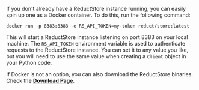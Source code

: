 ---
---

If you don't already have a ReductStore instance running, you can easily spin up one as a Docker container. To do this,
run the following command:

```
docker run -p 8383:8383 -e RS_API_TOKEN=my-token reduct/store:latest
```

This will start a ReductStore instance listening on port 8383 on your local machine. The `RS_API_TOKEN` environment variable is used to authenticate requests to the ReductStore instance. You can set it to any value you like, but you will need to use the same value when creating a `Client` object in your Python code.

If Docker is not an option, you can also download the ReductStore binaries. Check the **[Download Page](/download)**.
